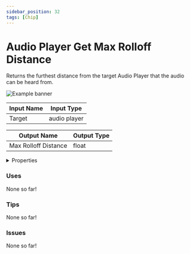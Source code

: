 ```yaml
---
sidebar_position: 32
tags: [Chip]
---
```


# Audio Player Get Max Rolloff Distance

Returns the furthest distance from the target Audio Player that the audio can be heard from.



![Example banner](./assets/2db28fb7-0edb-4f09-8d74-ed5614dfaf11.svg)

| Input Name | Input Type |
|-----------|-----------|
| Target | audio player |

| Output Name | Output Type |
|-----------|-----------|
| Max Rolloff Distance | float |


<details>
  <summary>Properties</summary>
  <div>
    <div>
    <table>
      <thead>
        <tr>
          <th>Is beta required?</th>
          <th>❌</th>
        </tr>
        <tr>
          <th>Is this chip a trolling risk?</th>
          <th>❌</th>
        </tr>
        <tr>
          <th>Chip UUID</th>
          <th>2db28fb7-0edb-4f09-8d74-ed5614dfaf11</th>
        </tr>
      </thead>
    </table>
    </div>
  </div>
</details>

### Uses

None so far!

### Tips

None so far!

### Issues

None so far!